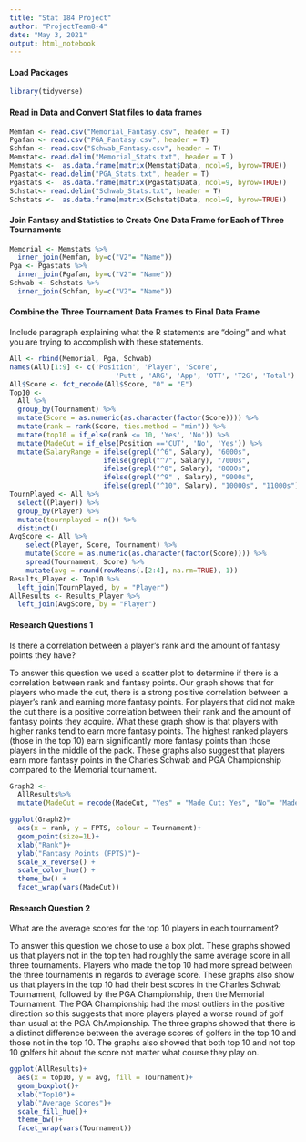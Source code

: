 ```yaml
---
title: "Stat 184 Project"
author: "ProjectTeam8-4"
date: "May 3, 2021"
output: html_notebook 
---
```


#### Load Packages
```r
library(tidyverse) 
```

#### Read in Data and Convert Stat files to data frames
```r
Memfan <- read.csv("Memorial_Fantasy.csv", header = T)
Pgafan <- read.csv("PGA_Fantasy.csv", header = T)
Schfan <- read.csv("Schwab_Fantasy.csv", header = T)
Memstat<- read.delim("Memorial_Stats.txt", header = T )
Memstats <-  as.data.frame(matrix(Memstat$Data, ncol=9, byrow=TRUE))
Pgastat<- read.delim("PGA_Stats.txt", header = T)
Pgastats <-  as.data.frame(matrix(Pgastat$Data, ncol=9, byrow=TRUE))
Schstat<- read.delim("Schwab_Stats.txt", header = T)
Schstats <-  as.data.frame(matrix(Schstat$Data, ncol=9, byrow=TRUE))
```

#### Join Fantasy and Statistics to Create One Data Frame for Each of Three Tournaments

```r
Memorial <- Memstats %>%
  inner_join(Memfan, by=c("V2"= "Name"))
Pga <- Pgastats %>%
  inner_join(Pgafan, by=c("V2"= "Name")) 
Schwab <- Schstats %>%
  inner_join(Schfan, by=c("V2"= "Name"))
```

#### Combine the Three Tournament Data Frames to Final Data Frame
Include paragraph explaining what the R statements are "doing" and what you are trying to accomplish with these statements.

```r
All <- rbind(Memorial, Pga, Schwab)
names(All)[1:9] <- c('Position', 'Player', 'Score', 
                          'Putt', 'ARG', 'App', 'OTT', 'T2G', 'Total')
All$Score <- fct_recode(All$Score, "0" = "E") 
Top10 <- 
  All %>%
  group_by(Tournament) %>%
  mutate(Score = as.numeric(as.character(factor(Score)))) %>%
  mutate(rank = rank(Score, ties.method = "min")) %>%
  mutate(top10 = if_else(rank <= 10, 'Yes', 'No')) %>%
  mutate(MadeCut = if_else(Position =='CUT', 'No', 'Yes')) %>%
  mutate(SalaryRange = ifelse(grepl("^6", Salary), "6000s",
                       ifelse(grepl("^7", Salary), "7000s",
                       ifelse(grepl("^8", Salary), "8000s",
                       ifelse(grepl("^9" , Salary), "9000s",
                       ifelse(grepl("^10", Salary), "10000s", "11000s"))))))
TournPlayed <- All %>%
  select((Player)) %>%
  group_by(Player) %>%
  mutate(tournplayed = n()) %>%
  distinct()
AvgScore <- All %>%
    select(Player, Score, Tournament) %>%
    mutate(Score = as.numeric(as.character(factor(Score)))) %>%
    spread(Tournament, Score) %>%
    mutate(avg = round(rowMeans(.[2:4], na.rm=TRUE), 1))
Results_Player <- Top10 %>%
  left_join(TournPlayed, by = "Player")
AllResults <- Results_Player %>%
  left_join(AvgScore, by = "Player")
```

#### Research Questions 1
Is there a correlation between a player's rank and the amount of fantasy points they have?

To answer this question we used a scatter plot to determine if there is a correlation between rank and fantasy points. Our graph shows that for players who made the cut, there is a strong positive correlation between a player's rank and earning more fantasy points. For players that did not make the cut there is a positive correlation between their rank and the amount of fantasy points they acquire. What these graph show is that players with higher ranks tend to earn more fantasy points. The highest ranked players (those in the top 10) earn significantly more fantasy points than those players in the middle of the pack. These graphs also suggest that players earn more fantasy points in the Charles Schwab and PGA Championship compared to the Memorial tournament. 
```r
Graph2 <-
  AllResults%>%
  mutate(MadeCut = recode(MadeCut, "Yes" = "Made Cut: Yes", "No"= "Made Cut: No"))

ggplot(Graph2)+
  aes(x = rank, y = FPTS, colour = Tournament)+
  geom_point(size=1L)+
  xlab("Rank")+
  ylab("Fantasy Points (FPTS)")+
  scale_x_reverse() +
  scale_color_hue() +
  theme_bw() +
  facet_wrap(vars(MadeCut))
```

#### Research Question 2
What are the average scores for the top 10 players in each tournament?

To answer this question we chose to use a box plot. These graphs showed us that players not in the top ten had roughly the same average score in all three tournaments. Players who made the top 10 had more spread between the three tournaments in regards to average score. These graphs also show us that players in the top 10 had their best scores in the Charles Schwab Tournament, followed by the PGA Championship, then the Memorial Tournament. The PGA Championship had the most outliers in the positive direction so this suggests that more players played a worse round of golf than usual at the PGA ChAmpionship. The three graphs showed that there is a distinct difference between the average scores of golfers in the top 10 and those not in the top 10. The graphs also showed that both top 10 and not top 10 golfers hit about the score not matter what course they play on. 
```r
ggplot(AllResults)+
  aes(x = top10, y = avg, fill = Tournament)+
  geom_boxplot()+
  xlab("Top10")+
  ylab("Average Scores")+
  scale_fill_hue()+
  theme_bw()+
  facet_wrap(vars(Tournament))
```
